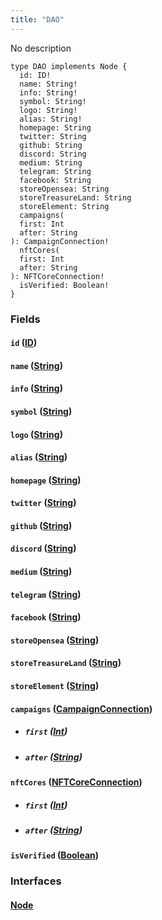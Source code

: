 ```yaml
---
title: "DAO"
---
```


No description

```
type DAO implements Node {
  id: ID!
  name: String!
  info: String!
  symbol: String!
  logo: String!
  alias: String!
  homepage: String
  twitter: String
  github: String
  discord: String
  medium: String
  telegram: String
  facebook: String
  storeOpensea: String
  storeTreasureLand: String
  storeElement: String
  campaigns(
  first: Int
  after: String
): CampaignConnection!
  nftCores(
  first: Int
  after: String
): NFTCoreConnection!
  isVerified: Boolean!
}

```

### Fields[](#fields "Direct link to heading")

#### `id` ([ID](/developer/graphql-api/references/scalars/id))[](#id-id "Direct link to heading")

#### `name` ([String](/developer/graphql-api/references/scalars/string))[](#name-string "Direct link to heading")

#### `info` ([String](/developer/graphql-api/references/scalars/string))[](#info-string "Direct link to heading")

#### `symbol` ([String](/developer/graphql-api/references/scalars/string))[](#symbol-string "Direct link to heading")

#### `logo` ([String](/developer/graphql-api/references/scalars/string))[](#logo-string "Direct link to heading")

#### `alias` ([String](/developer/graphql-api/references/scalars/string))[](#alias-string "Direct link to heading")

#### `homepage` ([String](/developer/graphql-api/references/scalars/string))[](#homepage-string "Direct link to heading")

#### `twitter` ([String](/developer/graphql-api/references/scalars/string))[](#twitter-string "Direct link to heading")

#### `github` ([String](/developer/graphql-api/references/scalars/string))[](#github-string "Direct link to heading")

#### `discord` ([String](/developer/graphql-api/references/scalars/string))[](#discord-string "Direct link to heading")

#### `medium` ([String](/developer/graphql-api/references/scalars/string))[](#medium-string "Direct link to heading")

#### `telegram` ([String](/developer/graphql-api/references/scalars/string))[](#telegram-string "Direct link to heading")

#### `facebook` ([String](/developer/graphql-api/references/scalars/string))[](#facebook-string "Direct link to heading")

#### `storeOpensea` ([String](/developer/graphql-api/references/scalars/string))[](#storeopensea-string "Direct link to heading")

#### `storeTreasureLand` ([String](/developer/graphql-api/references/scalars/string))[](#storetreasureland-string "Direct link to heading")

#### `storeElement` ([String](/developer/graphql-api/references/scalars/string))[](#storeelement-string "Direct link to heading")

#### `campaigns` ([CampaignConnection](/developer/graphql-api/references/objects/campaign-connection))[](#campaigns-campaignconnection "Direct link to heading")

* ##### `first` ([Int](/developer/graphql-api/references/scalars/int))[](#first-int "Direct link to heading")
* ##### `after` ([String](/developer/graphql-api/references/scalars/string))[](#after-string "Direct link to heading")

#### `nftCores` ([NFTCoreConnection](/developer/graphql-api/references/objects/nftcore-connection))[](#nftcores-nftcoreconnection "Direct link to heading")

* ##### `first` ([Int](/developer/graphql-api/references/scalars/int))[](#first-int-1 "Direct link to heading")
* ##### `after` ([String](/developer/graphql-api/references/scalars/string))[](#after-string-1 "Direct link to heading")

#### `isVerified` ([Boolean](/developer/graphql-api/references/scalars/boolean))[](#isverified-boolean "Direct link to heading")

### Interfaces[](#interfaces "Direct link to heading")

#### [Node](/developer/graphql-api/references/interfaces/node)[](#node "Direct link to heading")